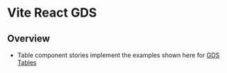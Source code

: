 
<Meta title="Introduction" />

# Vite React GDS

## Overview

- Table component stories implement the examples shown here for [GDS Tables](https://design-system.service.gov.uk/components/table/)
